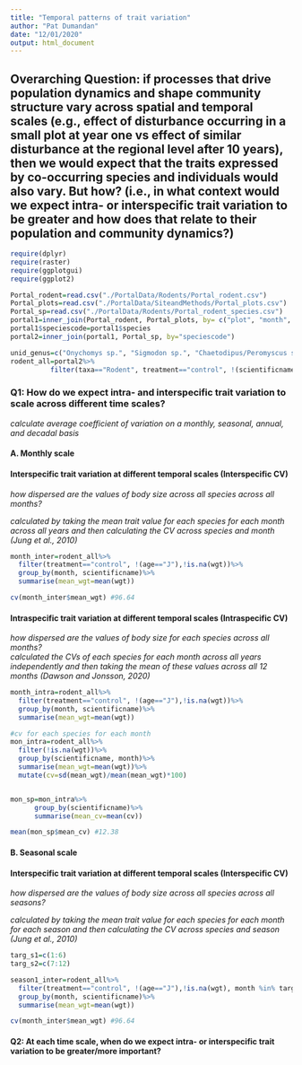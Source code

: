 ```yaml
---
title: "Temporal patterns of trait variation"
author: "Pat Dumandan"
date: "12/01/2020"
output: html_document
---
```

## Overarching Question: if processes that drive population dynamics and shape community structure vary across spatial and temporal scales (e.g., effect of disturbance occurring in a small plot at year one vs effect of similar disturbance at the regional level after 10 years), then we would expect that the traits expressed by co-occurring species and individuals would also vary. But how? (i.e., in what context would we expect intra- or interspecific trait variation to be greater and how does that relate to their population and community dynamics?)

```r
require(dplyr)
require(raster)
require(ggplotgui)
require(ggplot2)

Portal_rodent=read.csv("./PortalData/Rodents/Portal_rodent.csv")
Portal_plots=read.csv("./PortalData/SiteandMethods/Portal_plots.csv")
Portal_sp=read.csv("./PortalData/Rodents/Portal_rodent_species.csv")
portal1=inner_join(Portal_rodent, Portal_plots, by= c("plot", "month", "year"))
portal1$speciescode=portal1$species
portal2=inner_join(portal1, Portal_sp, by="speciescode")                  

unid_genus=c("Onychomys sp.", "Sigmodon sp.", "Chaetodipus/Peromyscus sp.", "Rodent sp.", "Dipodomys sp.")
rodent_all=portal2%>%
          filter(taxa=="Rodent", treatment=="control", !(scientificname %in% unid_genus))

```
### Q1: How do we expect intra- and interspecific trait variation to scale across different time scales?  
*calculate average coefficient of variation on a monthly, seasonal, annual, and decadal basis *  

#### **A. Monthly scale** 

#### Interspecific trait variation at different temporal scales (Interspecific CV) 
*how dispersed are the values of body size across all species across all months?*  

*calculated by taking the mean trait value for each species for each month across all years and then calculating the CV across species and month (Jung et al., 2010)*
```r
month_inter=rodent_all%>%
  filter(treatment=="control", !(age=="J"),!is.na(wgt))%>%
  group_by(month, scientificname)%>%
  summarise(mean_wgt=mean(wgt))

cv(month_inter$mean_wgt) #96.64
```
#### Intraspecific trait variation at different temporal scales (Intraspecific CV) 
*how dispersed are the values of body size for each species across all months?*  
*calculated the CVs of each species for each month across all years independently and then taking the mean of these values across all 12 months (Dawson and Jonsson, 2020)*
```r
month_intra=rodent_all%>%
  filter(treatment=="control", !(age=="J"),!is.na(wgt))%>%
  group_by(month, scientificname)%>%
  summarise(mean_wgt=mean(wgt))

#cv for each species for each month
mon_intra=rodent_all%>%
  filter(!is.na(wgt))%>%
  group_by(scientificname, month)%>%
  summarise(mean_wgt=mean(wgt))%>%
  mutate(cv=sd(mean_wgt)/mean(mean_wgt)*100)


mon_sp=mon_intra%>%
      group_by(scientificname)%>%
      summarise(mean_cv=mean(cv))

mean(mon_sp$mean_cv) #12.38
```

#### **B. Seasonal scale**
#### Interspecific trait variation at different temporal scales (Interspecific CV) 
*how dispersed are the values of body size across all species across all seasons?*  

*calculated by taking the mean trait value for each species for each month for each season and then calculating the CV across species and season (Jung et al., 2010)*
```r
targ_s1=c(1:6)
targ_s2=c(7:12)

season1_inter=rodent_all%>%
  filter(treatment=="control", !(age=="J"),!is.na(wgt), month %in% targ_s1)%>%
  group_by(month, scientificname)%>%
  summarise(mean_wgt=mean(wgt))

cv(month_inter$mean_wgt) #96.64

```

#### Q2: At each time scale, when do we expect intra- or interspecific trait variation to be greater/more important?

